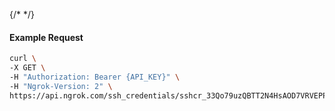 {/* <!-- Code generated for API Clients. DO NOT EDIT. --> */}

#### Example Request
```bash
curl \
-X GET \
-H "Authorization: Bearer {API_KEY}" \
-H "Ngrok-Version: 2" \
https://api.ngrok.com/ssh_credentials/sshcr_33Qo79uzQBTT2N4HsAOD7VRVEPP
```